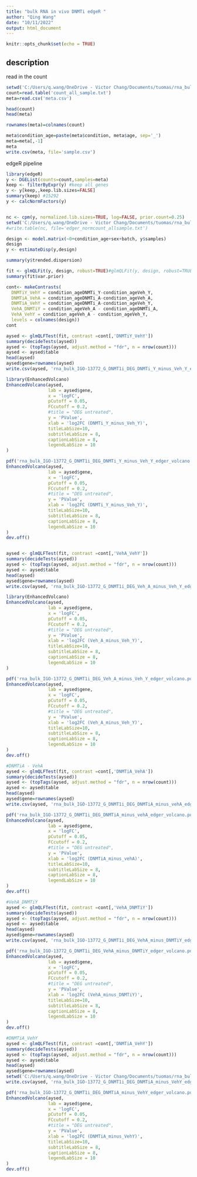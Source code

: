 ---
title: "bulk RNA in vivo DNMTi edgeR "
author: "Qing Wang"
date: "10/11/2022"
output: html_document
---

```{r setup, include=FALSE}
knitr::opts_chunk$set(echo = TRUE)
```

## description

read in the count

```{r}
setwd('C:/Users/q.wang/OneDrive - Victor Chang/Documents/tuomas/rna_bulk_Project_13772_G_DNMT1i/')
count=read.table('count_all_sample.txt')
meta=read.csv('meta.csv')

head(count)
head(meta)     

rownames(meta)=colnames(count)

meta$condition_age=paste(meta$condition, meta$age, sep='_')
meta=meta[,-1]
meta
write.csv(meta, file='sample.csv')
```

edgeR pipeline
```{r}
library(edgeR)
y <- DGEList(counts=count,samples=meta)
keep <- filterByExpr(y) #keep all genes
y <- y[keep,,keep.lib.sizes=FALSE]
summary(keep) #15292
y <- calcNormFactors(y)


nc <- cpm(y, normalized.lib.sizes=TRUE, log=FALSE, prior.count=0.25)
setwd('C:/Users/q.wang/OneDrive - Victor Chang/Documents/tuomas/rna_bulk_Project_13772_G_DNMT1i/edgeR')
#write.table(nc, file='edger_normcount_allsample.txt')

design <- model.matrix(~0+condition_age+sex+batch, y$samples)
design
y <- estimateDisp(y,design)

summary(y$trended.dispersion)

fit <- glmQLFit(y, design, robust=TRUE)#glmQLFit(y, design, robust=TRUE)
summary(fit$var.prior)

``` 

```{r}

cont<- makeContrasts(
  DNMTiY_VehY = condition_ageDNMTi_Y-condition_ageVeh_Y,
  DNMTiA_VehA = condition_ageDNMTi_A-condition_ageVeh_A,
  DNMTiA_VehY = condition_ageDNMTi_A-condition_ageVeh_Y,
  VehA_DNMTiY = condition_ageVeh_A - condition_ageDNMTi_A, 
  VehA_VehY = condition_ageVeh_A - condition_ageVeh_Y, 
  levels = colnames(design))
cont

aysed <- glmQLFTest(fit, contrast =cont[,'DNMTiY_VehY'])
summary(decideTests(aysed))
aysed <- (topTags(aysed, adjust.method = "fdr", n = nrow(count)))
aysed <- aysed$table 
head(aysed)
aysed$gene=rownames(aysed)
write.csv(aysed, 'rna_bulk_IGO-13772_G_DNMT1i_DEG_DNMTi_Y_minus_Veh_Y_edger.csv')

library(EnhancedVolcano)
EnhancedVolcano(aysed,
                lab = aysed$gene,  
                x = 'logFC',
                pCutoff = 0.05,
                FCcutoff = 0.2,
                #title = "DEG untreated",   
                y = 'PValue',
                xlab = 'log2FC (DNMTi_Y_minus_Veh_Y)',
                titleLabSize=10,
                subtitleLabSize = 8,
                captionLabSize = 8,
                legendLabSize = 10
)

pdf('rna_bulk_IGO-13772_G_DNMT1i_DEG_DNMTi_Y_minus_Veh_Y_edger_volcano.pdf')
EnhancedVolcano(aysed,
                lab = aysed$gene,  
                x = 'logFC',
                pCutoff = 0.05,
                FCcutoff = 0.2,
                #title = "DEG untreated",   
                y = 'PValue',
                xlab = 'log2FC (DNMTi_Y_minus_Veh_Y)',
                titleLabSize=10,
                subtitleLabSize = 8,
                captionLabSize = 8,
                legendLabSize = 10
)
dev.off()


aysed <- glmQLFTest(fit, contrast =cont[,'VehA_VehY'])
summary(decideTests(aysed))
aysed <- (topTags(aysed, adjust.method = "fdr", n = nrow(count)))
aysed <- aysed$table 
head(aysed)
aysed$gene=rownames(aysed)
write.csv(aysed, 'rna_bulk_IGO-13772_G_DNMT1i_DEG_Veh_A_minus_Veh_Y_edger.csv')

library(EnhancedVolcano)
EnhancedVolcano(aysed,
                lab = aysed$gene,  
                x = 'logFC',
                pCutoff = 0.05,
                FCcutoff = 0.2,
                #title = "DEG untreated",   
                y = 'PValue',
                xlab = 'log2FC (Veh_A_minus_Veh_Y)',
                titleLabSize=10,
                subtitleLabSize = 8,
                captionLabSize = 8,
                legendLabSize = 10
)

pdf('rna_bulk_IGO-13772_G_DNMT1i_DEG_Veh_A_minus_Veh_Y_edger_volcano.pdf')
EnhancedVolcano(aysed,
                lab = aysed$gene,  
                x = 'logFC',
                pCutoff = 0.05,
                FCcutoff = 0.2,
                #title = "DEG untreated",   
                y = 'PValue',
                xlab = 'log2FC (Veh_A_minus_Veh_Y)',
                titleLabSize=10,
                subtitleLabSize = 8,
                captionLabSize = 8,
                legendLabSize = 10
)
dev.off()

#DNMTiA - VehA
aysed <- glmQLFTest(fit, contrast =cont[,'DNMTiA_VehA'])
summary(decideTests(aysed))
aysed <- (topTags(aysed, adjust.method = "fdr", n = nrow(count)))
aysed <- aysed$table 
head(aysed)
aysed$gene=rownames(aysed)
write.csv(aysed, 'rna_bulk_IGO-13772_G_DNMT1i_DEG_DNMTiA_minus_vehA_edger.csv')

pdf('rna_bulk_IGO-13772_G_DNMT1i_DEG_DNMTiA_minus_vehA_edger_volcano.pdf')
EnhancedVolcano(aysed,
                lab = aysed$gene,  
                x = 'logFC',
                pCutoff = 0.05,
                FCcutoff = 0.2,
                #title = "DEG untreated",   
                y = 'PValue',
                xlab = 'log2FC (DNMTiA_minus_vehA)',
                titleLabSize=10,
                subtitleLabSize = 8,
                captionLabSize = 8,
                legendLabSize = 10
)
dev.off()

#VehA_DNMTiY
aysed <- glmQLFTest(fit, contrast =cont[,'VehA_DNMTiY'])
summary(decideTests(aysed))
aysed <- (topTags(aysed, adjust.method = "fdr", n = nrow(count)))
aysed <- aysed$table 
head(aysed)
aysed$gene=rownames(aysed)
write.csv(aysed, 'rna_bulk_IGO-13772_G_DNMT1i_DEG_VehA_minus_DNMTiY_edger.csv')

pdf('rna_bulk_IGO-13772_G_DNMT1i_DEG_VehA_minus_DNMTiY_edger_volcano.pdf')
EnhancedVolcano(aysed,
                lab = aysed$gene,  
                x = 'logFC',
                pCutoff = 0.05,
                FCcutoff = 0.2,
                #title = "DEG untreated",   
                y = 'PValue',
                xlab = 'log2FC (VehA_minus_DNMTiY)',
                titleLabSize=10,
                subtitleLabSize = 8,
                captionLabSize = 8,
                legendLabSize = 10
)
dev.off()

#DNMTiA_VehY
aysed <- glmQLFTest(fit, contrast =cont[,'DNMTiA_VehY'])
summary(decideTests(aysed))
aysed <- (topTags(aysed, adjust.method = "fdr", n = nrow(count)))
aysed <- aysed$table 
head(aysed)
aysed$gene=rownames(aysed)
setwd('C:/Users/q.wang/OneDrive - Victor Chang/Documents/tuomas/rna_bulk_Project_13772_G_DNMT1i/edgeR')
write.csv(aysed, 'rna_bulk_IGO-13772_G_DNMT1i_DEG_DNMTiA_minus_VehY_edger.csv')

pdf('rna_bulk_IGO-13772_G_DNMT1i_DEG_DNMTiA_minus_VehY_edger_volcano.pdf')
EnhancedVolcano(aysed,
                lab = aysed$gene,  
                x = 'logFC',
                pCutoff = 0.05,
                FCcutoff = 0.2,
                #title = "DEG untreated",   
                y = 'PValue',
                xlab = 'log2FC (DNMTiA_minus_VehY)',
                titleLabSize=10,
                subtitleLabSize = 8,
                captionLabSize = 8,
                legendLabSize = 10
)
dev.off()
```

